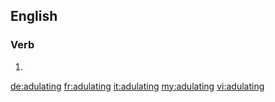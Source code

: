 ==English==

===Verb===
{{head|en}}

# {{present participle of|adulate|lang=en}}

[[de:adulating]]
[[fr:adulating]]
[[it:adulating]]
[[my:adulating]]
[[vi:adulating]]